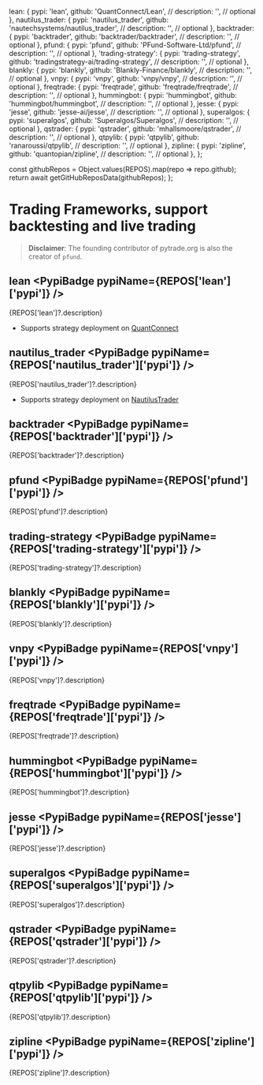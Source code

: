 
  lean: {
    pypi: 'lean',
    github: 'QuantConnect/Lean',
    // description: '',  // optional
  },
  nautilus_trader: {
    pypi: 'nautilus_trader',
    github: 'nautechsystems/nautilus_trader',
    // description: '',  // optional
  },
  backtrader: {
    pypi: 'backtrader',
    github: 'backtrader/backtrader',
    // description: '',  // optional
  },
  pfund: {
    pypi: 'pfund',
    github: 'PFund-Software-Ltd/pfund',
    // description: '',  // optional
  },
  'trading-strategy': {
    pypi: 'trading-strategy',
    github: 'tradingstrategy-ai/trading-strategy',
    // description: '',  // optional
  },
  blankly: {
    pypi: 'blankly',
    github: 'Blankly-Finance/blankly',
    // description: '',  // optional
  },
  vnpy: {
    pypi: 'vnpy',
    github: 'vnpy/vnpy',
    // description: '',  // optional
  },
  freqtrade: {
    pypi: 'freqtrade',
    github: 'freqtrade/freqtrade',
    // description: '',  // optional
  },
  hummingbot: {
    pypi: 'hummingbot',
    github: 'hummingbot/hummingbot',
    // description: '',  // optional
  },
  jesse: {
    pypi: 'jesse',
    github: 'jesse-ai/jesse',
    // description: '',  // optional
  },
  superalgos: {
    pypi: 'superalgos',
    github: 'Superalgos/Superalgos',
    // description: '',  // optional
  },
  qstrader: {
    pypi: 'qstrader',
    github: 'mhallsmoore/qstrader',
    // description: '',  // optional
  },
  qtpylib: {
    pypi: 'qtpylib',
    github: 'ranaroussi/qtpylib',
    // description: '',  // optional
  },
  zipline: {
    pypi: 'zipline',
    github: 'quantopian/zipline',
    // description: '',  // optional
  },
};

  const githubRepos = Object.values(REPOS).map(repo => repo.github);
  return await getGitHubReposData(githubRepos);
};

# Trading Frameworks, support backtesting and live trading

> **Disclaimer**: The founding contributor of pytrade.org is also the creator of `pfund`.

<ReposTable />


## lean <PypiBadge pypiName={REPOS['lean']['pypi']} />
{REPOS['lean']?.description}
- Supports strategy deployment on [QuantConnect](https://www.quantconnect.com/)

## nautilus_trader <PypiBadge pypiName={REPOS['nautilus_trader']['pypi']} />
{REPOS['nautilus_trader']?.description}
- Supports strategy deployment on [NautilusTrader](https://nautilustrader.io/)

## backtrader <PypiBadge pypiName={REPOS['backtrader']['pypi']} />
{REPOS['backtrader']?.description}


## pfund <PypiBadge pypiName={REPOS['pfund']['pypi']} />
{REPOS['pfund']?.description}


## trading-strategy <PypiBadge pypiName={REPOS['trading-strategy']['pypi']} />
{REPOS['trading-strategy']?.description}


## blankly <PypiBadge pypiName={REPOS['blankly']['pypi']} />
{REPOS['blankly']?.description}


## vnpy <PypiBadge pypiName={REPOS['vnpy']['pypi']} />
{REPOS['vnpy']?.description}


## freqtrade <PypiBadge pypiName={REPOS['freqtrade']['pypi']} />
{REPOS['freqtrade']?.description}


## hummingbot <PypiBadge pypiName={REPOS['hummingbot']['pypi']} />
{REPOS['hummingbot']?.description}


## jesse <PypiBadge pypiName={REPOS['jesse']['pypi']} />
{REPOS['jesse']?.description}


## superalgos <PypiBadge pypiName={REPOS['superalgos']['pypi']} />
{REPOS['superalgos']?.description}


## qstrader <PypiBadge pypiName={REPOS['qstrader']['pypi']} />
{REPOS['qstrader']?.description}


## qtpylib <PypiBadge pypiName={REPOS['qtpylib']['pypi']} />
{REPOS['qtpylib']?.description}


## zipline <PypiBadge pypiName={REPOS['zipline']['pypi']} />
{REPOS['zipline']?.description}